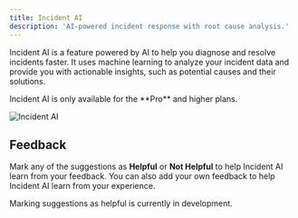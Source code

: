 ```yaml
---
title: Incident AI
description: 'AI-powered incident response with root cause analysis.'
---
```


Incident AI is a feature powered by AI to help you diagnose and resolve incidents faster. It uses machine learning to analyze your incident data and provide you with actionable insights, such as potential causes and their solutions.

<Info>
    Incident AI is only available for the **Pro** and higher plans.
</Info>

![Incident AI](/images/incident-ai-example.png)

## Feedback

Mark any of the suggestions as **Helpful** or **Not Helpful** to help Incident AI learn from your feedback. You can also add your own feedback to help Incident AI learn from your experience.

<Note>
Marking suggestions as helpful is currently in development.
</Note>
